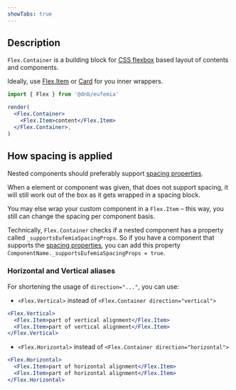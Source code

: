 ```yaml
---
showTabs: true
---
```


## Description

`Flex.Container` is a building block for [CSS flexbox](https://developer.mozilla.org/en-US/docs/Web/CSS/CSS_flexible_box_layout) based layout of contents and components.

Ideally, use [Flex.Item](/uilib/layout/flex/item) or [Card](/uilib/components/card) for you inner wrappers.

```jsx
import { Flex } from '@dnb/eufemia'

render(
  <Flex.Container>
    <Flex.Item>content</Flex.Item>
  </Flex.Container>,
)
```

## How spacing is applied

Nested components should preferably support [spacing properties](/uilib/layout/space/).

When a element or component was given, that does not support spacing, it will still work out of the box as it gets wrapped in a spacing block.

You may else wrap your custom component in a `Flex.Item` – this way, you still can change the spacing per component basis.

Technically, `Flex.Container` checks if a nested component has a property called `_supportsEufemiaSpacingProps`. So if you have a component that supports the [spacing properties](/uilib/layout/space/), you can add this property `ComponentName._supportsEufemiaSpacingProps = true`.

### Horizontal and Vertical aliases

For shortening the usage of `direction="..."`, you can use:

- `<Flex.Vertical>` instead of `<Flex.Container direction="vertical">`

```jsx
<Flex.Vertical>
  <Flex.Item>part of vertical alignment</Flex.Item>
  <Flex.Item>part of vertical alignment</Flex.Item>
</Flex.Vertical>
```

- `<Flex.Horizontal>` instead of `<Flex.Container direction="horizontal">`

```jsx
<Flex.Horizontal>
  <Flex.Item>part of horizontal alignment</Flex.Item>
  <Flex.Item>part of horizontal alignment</Flex.Item>
</Flex.Horizontal>
```
